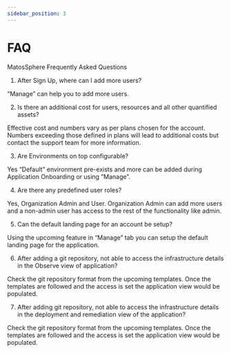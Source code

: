 ```yaml
---
sidebar_position: 3
---
```


# FAQ

MatosSphere Frequently Asked Questions

1. After Sign Up, where can I add more users?

  “Manage” can help you to add more users.

2. Is there an additional cost for users, resources and all other quantified assets?

  Effective cost and numbers vary as per plans chosen for the account. Numbers exceeding those defined in plans will lead to additional costs but contact the support team for more information.

3. Are Environments on top configurable?

  Yes “Default” environment pre-exists and more can be added during Application Onboarding or using “Manage”.

4. Are there any predefined user roles?

  Yes, Organization Admin and User. Organization Admin can add more users and a non-admin user has access to the rest of the functionality like admin.

5. Can the default landing page for an account be setup?

  Using the upcoming feature in “Manage” tab you can setup the default landing page for the application.

6. After adding a git repository, not able to access the infrastructure details in the Observe view of application?

  Check the git repository format from the upcoming templates. Once the templates are followed and the access is set the application view would be populated.

7. After adding git repository, not able to access the infrastructure details in the deployment and remediation view of the application?

  Check the git repository format from the upcoming templates. Once the templates are followed and the access is set the application view would be populated.

